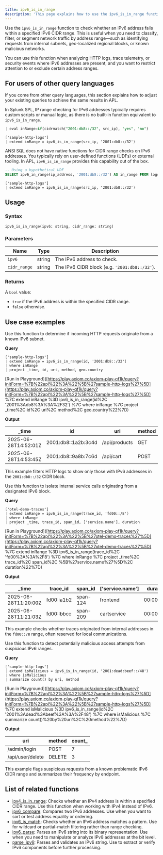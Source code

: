 ```yaml
---
title: ipv6_is_in_range
description: 'This page explains how to use the ipv6_is_in_range function in APL.'
---
```


Use the `ipv6_is_in_range` function to check whether an IPv6 address falls within a specified IPv6 CIDR range. This is useful when you need to classify, filter, or segment network traffic by address range—such as identifying requests from internal subnets, geo-localized regional blocks, or known malicious networks.

You can use this function when analyzing HTTP logs, trace telemetry, or security events where IPv6 addresses are present, and you want to restrict attention to or exclude certain address ranges.

## For users of other query languages

If you come from other query languages, this section explains how to adjust your existing queries to achieve the same results in APL.

<AccordionGroup>
<Accordion title="Splunk SPL users">

In Splunk SPL, IP range checking for IPv6 addresses typically requires custom scripts or manual logic, as there is no built-in function equivalent to `ipv6_is_in_range`.

```sql Splunk example
| eval inRange=if(cidrmatch("2001:db8::/32", src_ip), "yes", "no")
````

```kusto APL equivalent
['sample-http-logs']
| extend inRange = ipv6_is_in_range(src_ip, '2001:db8::/32')
```

</Accordion>
<Accordion title="ANSI SQL users">

ANSI SQL does not have native functions for CIDR range checks on IPv6 addresses. You typically rely on user-defined functions (UDFs) or external tooling. In APL, `ipv6_is_in_range` provides this capability out of the box.

```sql SQL example
-- Using a hypothetical UDF
SELECT ipv6_in_range(ip_address, '2001:db8::/32') AS in_range FROM logs;
```

```kusto APL equivalent
['sample-http-logs']
| extend inRange = ipv6_is_in_range(src_ip, '2001:db8::/32')
```

</Accordion>
</AccordionGroup>

## Usage

### Syntax

```kusto
ipv6_is_in_range(ipv6: string, cidr_range: string)
```

### Parameters

| Name         | Type   | Description                                   |
| ------------ | ------ | --------------------------------------------- |
| `ipv6`       | string | The IPv6 address to check.                    |
| `cidr_range` | string | The IPv6 CIDR block (e.g. `'2001:db8::/32'`). |

### Returns

A `bool` value:

* `true` if the IPv6 address is within the specified CIDR range.
* `false` otherwise.

## Use case examples

<Tabs>
<Tab title="Log analysis">

Use this function to determine if incoming HTTP requests originate from a known IPv6 subnet.

**Query**

```kusto
['sample-http-logs']
| extend inRange = ipv6_is_in_range(id, '2001:db8::/32')
| where inRange
| project _time, id, uri, method, geo.country
```

\[Run in Playground]\([https://play.axiom.co/axiom-play-qf1k/query?initForm=%7B%22apl%22%3A%22%5B%27sample-http-logs%27%5D](https://play.axiom.co/axiom-play-qf1k/query?initForm=%7B%22apl%22%3A%22%5B%27sample-http-logs%27%5D) %7C extend inRange %3D ipv6\_is\_in\_range(id%2C '2001%3Adb8%3A%3A%2F32') %7C where inRange %7C project \_time%2C id%2C uri%2C method%2C geo.country%22%7D)

**Output**

| \_time               | id                   | uri           | method | geo.country |
| -------------------- | -------------------- | ------------- | ------ | ----------- |
| 2025-06-28T14:52:01Z | 2001\:db8::1a2b:3c4d | /api/products | GET    | US          |
| 2025-06-28T14:53:45Z | 2001\:db8::9a8b:7c6d | /api/cart     | POST   | US          |

This example filters HTTP logs to show only those with IPv6 addresses in the `2001:db8::/32` CIDR block.

</Tab>
<Tab title="OpenTelemetry traces">

Use this function to isolate internal service calls originating from a designated IPv6 block.

**Query**

```kusto
['otel-demo-traces']
| extend inRange = ipv6_is_in_range(trace_id, 'fd00::/8')
| where inRange
| project _time, trace_id, span_id, ['service.name'], duration
```

\[Run in Playground]\([https://play.axiom.co/axiom-play-qf1k/query?initForm=%7B%22apl%22%3A%22%5B%27otel-demo-traces%27%5D](https://play.axiom.co/axiom-play-qf1k/query?initForm=%7B%22apl%22%3A%22%5B%27otel-demo-traces%27%5D) %7C extend inRange %3D ipv6\_is\_in\_range(trace\_id%2C 'fd00%3A%3A%2F8') %7C where inRange %7C project \_time%2C trace\_id%2C span\_id%2C %5B%27service.name%27%5D%2C duration%22%7D)

**Output**

| \_time               | trace\_id  | span\_id | \['service.name'] | duration   |
| -------------------- | ---------- | -------- | ----------------- | ---------- |
| 2025-06-28T11:20:00Z | fd00::a1b2 | span-124 | frontend          | 00:00:02.4 |
| 2025-06-28T11:21:03Z | fd00::bbcc | span-209 | cartservice       | 00:00:01.1 |

This example checks whether traces originated from internal addresses in the `fd00::/8` range, often reserved for local communications.

</Tab>
<Tab title="Security logs">

Use this function to detect potentially malicious access attempts from suspicious IPv6 ranges.

**Query**

```kusto
['sample-http-logs']
| extend isMalicious = ipv6_is_in_range(id, '2001:dead:beef::/48')
| where isMalicious
| summarize count() by uri, method
```

\[Run in Playground]\([https://play.axiom.co/axiom-play-qf1k/query?initForm=%7B%22apl%22%3A%22%5B%27sample-http-logs%27%5D](https://play.axiom.co/axiom-play-qf1k/query?initForm=%7B%22apl%22%3A%22%5B%27sample-http-logs%27%5D) %7C extend isMalicious %3D ipv6\_is\_in\_range(id%2C '2001%3Adead%3Abeef%3A%3A%2F48') %7C where isMalicious %7C summarize count()%20by%20uri%2C%20method%22%7D)

**Output**

| uri              | method | count\_ |
| ---------------- | ------ | ------- |
| /admin/login     | POST   | 7       |
| /api/user/delete | DELETE | 3       |

This example flags suspicious requests from a known problematic IPv6 CIDR range and summarizes their frequency by endpoint.

</Tab>
</Tabs>

## List of related functions

* [ipv4\_is\_in\_range](/apl/ip-functions/ipv4_is_in_range): Checks whether an IPv4 address is within a specified CIDR range. Use this function when working with IPv4 instead of IPv6.
* [ipv6\_compare](/apl/ip-functions/ipv6_compare): Compares two IPv6 addresses. Use when you want to sort or test address equality or ordering.
* [ipv6\_is\_match](/apl/ip-functions/ipv6_is_match): Checks whether an IPv6 address matches a pattern. Use for wildcard or partial-match filtering rather than range checking.
* [ipv6\_parse](/apl/ip-functions/ipv6_parse): Parses an IPv6 string into its binary representation. Use when you need to manipulate or analyze IPv6 addresses at the bit level.
* [parse\_ipv6](/apl/ip-functions/parse_ipv6): Parses and validates an IPv6 string. Use to extract or verify IPv6 components before further processing.
